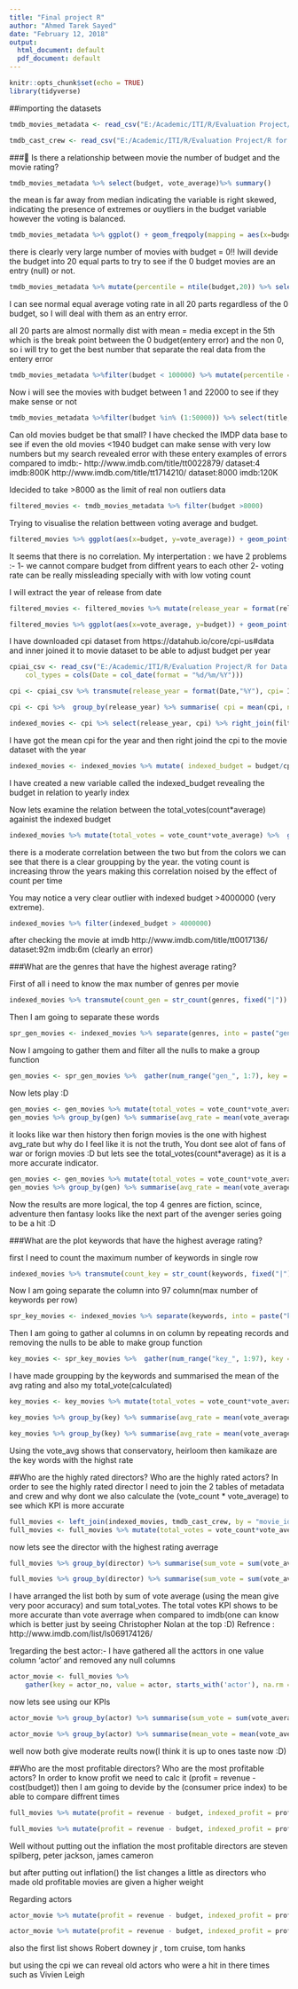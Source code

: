 ```yaml
---
title: "Final project R"
author: "Ahmed Tarek Sayed"
date: "February 12, 2018"
output:
  html_document: default
  pdf_document: default
---
```


```r
knitr::opts_chunk$set(echo = TRUE)
library(tidyverse)
```

##importing the datasets
```r
tmdb_movies_metadata <- read_csv("E:/Academic/ITI/R/Evaluation Project/R for Data Science course evaluation/tmdb_movies_metadata.csv")

tmdb_cast_crew <- read_csv("E:/Academic/ITI/R/Evaluation Project/R for Data Science course evaluation/tmdb_cast_crew.csv")
```

### Is there a relationship between movie the number of budget and the movie rating?

```r
tmdb_movies_metadata %>% select(budget, vote_average)%>% summary()
```
the mean is far away from median indicating the variable is right skewed, indicating the presence of extremes or ouytliers in the budget variable
however the voting is balanced.

```r
tmdb_movies_metadata %>% ggplot() + geom_freqpoly(mapping = aes(x=budget ))
```
there is clearly very large number of movies with budget = 0!!
Iwill devide the budget into 20 equal parts to try to see if the 0 budget movies are an entry (null) or not.
```r
tmdb_movies_metadata %>% mutate(percentile = ntile(budget,20)) %>% select(percentile, budget,vote_average,vote_count) %>% group_by(percentile) %>% summarise(n(), mean(budget),min(budget),median(budget), max(budget), mean(vote_average), mean(vote_count) )
```

I can see normal equal average voting rate in all 20 parts regardless of the 0 budget, so I will deal with them as an entry error.

all 20 parts are almost normally dist with mean = media except in the 5th which is the break point between the 0 budget(entery error) and the non 0, so i will try to get the best number that separate the real data from the entery error 
```r
tmdb_movies_metadata %>%filter(budget < 100000) %>% mutate(percentile = ntile(budget,30)) %>% select(percentile, budget,vote_average,vote_count) %>% group_by(percentile) %>% summarise(n(), mean(budget),min(budget),median(budget), max(budget) )
```

Now i will see the movies with budget between 1 and 22000 to see if they make sense or not
```r
tmdb_movies_metadata %>%filter(budget %in% (1:50000)) %>% select(title, release_date, budget, vote_average, vote_count, popularity, runtime) %>%  arrange(budget)
```

Can old movies budget be that small?
I have checked the IMDP data base to see if even the old movies <1940 budget can make sense with very low numbers but my search revealed error with these entery 
examples of errors compared to imdb:-
http://www.imdb.com/title/tt0022879/ dataset:4 imdb:800K
http://www.imdb.com/title/tt1714210/ dataset:8000 imdb:120K

Idecided to take >8000 as the limit of real non outliers data
```r
filtered_movies <- tmdb_movies_metadata %>% filter(budget >8000)
```

Trying to visualise the relation bettween voting average and budget.

```r
filtered_movies %>% ggplot(aes(x=budget, y=vote_average)) + geom_point() + geom_smooth()
```
It seems that there is no correlation.
My interpertation : we have 2 problems :-
1- we cannot compare budget from diffrent years to each other
2- voting rate can be really missleading specially with with low voting count

I will extract the year of release from date
```r
filtered_movies <- filtered_movies %>% mutate(release_year = format(release_date,"%Y"))

```

```r
filtered_movies %>% ggplot(aes(x=vote_average, y=budget)) + geom_point(aes(color = release_year),show.legend = F) + geom_smooth()
```
I have downloaded cpi dataset from  https://datahub.io/core/cpi-us#data and inner joined it to movie dataset to be able to adjust budget per year
```r
cpiai_csv <- read_csv("E:/Academic/ITI/R/Evaluation Project/R for Data Science course evaluation/cpiai_csv.csv", 
    col_types = cols(Date = col_date(format = "%d/%m/%Y")))

cpi <- cpiai_csv %>% transmute(release_year = format(Date,"%Y"), cpi= Index) 

cpi <- cpi %>%  group_by(release_year) %>% summarise( cpi = mean(cpi, na.rm = T))

indexed_movies <- cpi %>% select(release_year, cpi) %>% right_join(filtered_movies, by = "release_year")
```
I have got the mean cpi for the year and then right joind the cpi to the movie dataset with the year 
```r
indexed_movies <- indexed_movies %>% mutate( indexed_budget = budget/cpi)
```
I have created a new variable called the indexed_budget revealing the budget in relation to yearly index

Now lets examine the relation between the total_votes(count*average) againist the indexed budget

```r
indexed_movies %>% mutate(total_votes = vote_count*vote_average) %>%  ggplot(aes(x=total_votes, y=indexed_budget)) + geom_point(mapping = aes(color = release_year), show.legend = F) + geom_smooth() + ylim(NA,2000000)
```
there is a moderate correlation between the two but from the colors we can see that there is a clear groupping by the year.
the voting count is increasing throw the years making this correlation noised by the effect of count per time

You may notice a very clear outlier with indexed budget >4000000 (very extreme).

```r
indexed_movies %>% filter(indexed_budget > 4000000)
```
after checking the movie at imdb 
http://www.imdb.com/title/tt0017136/ dataset:92m imdb:6m (clearly an error)

###What are the genres that have the highest average rating?

First of all i need to know the max number of genres per movie 
```r
indexed_movies %>% transmute(count_gen = str_count(genres, fixed("|")) +1) %>% summarise(max(count_gen, na.rm = T))
```
Then I am going to separate these words
```r
spr_gen_movies <- indexed_movies %>% separate(genres, into = paste("gen", 1:7, sep = "_"))
```
Now I amgoing to gather them and filter all the nulls to make a group function

```r
gen_movies <- spr_gen_movies %>%  gather(num_range("gen_", 1:7), key = "gen_no", value = "gen") %>% filter(!is.na(gen))
```

Now lets play :D 
```r
gen_movies <- gen_movies %>% mutate(total_votes = vote_count*vote_average)
gen_movies %>% group_by(gen) %>% summarise(avg_rate = mean(vote_average), avg_total_votes = mean(total_votes)) %>% arrange(desc(avg_rate)) 
```
it looks like war then history then forign movies is the one with highest avg_rate
but why do I feel like it is not the truth, You dont see alot of fans of war or forign movies :D 
but lets see the total_votes(count*average) as it is a more accurate indicator.

```r
gen_movies <- gen_movies %>% mutate(total_votes = vote_count*vote_average)
gen_movies %>% group_by(gen) %>% summarise(avg_rate = mean(vote_average), avg_total_votes = mean(total_votes)) %>% arrange(desc(avg_total_votes)) 
```
Now the results are more logical, the top 4 genres are fiction, scince, adventure then fantasy
looks like the next part of the avenger series going to be a hit :D

###What are the plot keywords that have the highest average rating?

first I need to count the maximum number of keywords in single row 
```r
indexed_movies %>% transmute(count_key = str_count(keywords, fixed("|")) +1) %>% summarise(max(count_key, na.rm = T))
```

Now I am going separate the column into 97 column(max number of keywords per row)
```r
spr_key_movies <- indexed_movies %>% separate(keywords, into = paste("key", 1:97, sep = "_"))
```
 Then I am going to gather al columns in on column by repeating records and removing the nulls to be able to make group function 
```r
key_movies <- spr_key_movies %>%  gather(num_range("key_", 1:97), key = "key_no", value = "key") %>% filter(!is.na(key))
```

I have made groupping by the keywords and summarised the mean of the avg rating and also my total_vote(calculated) 
```r
key_movies <- key_movies %>% mutate(total_votes = vote_count*vote_average)

key_movies %>% group_by(key) %>% summarise(avg_rate = mean(vote_average), avg_total_votes = mean(total_votes)) %>% arrange(desc(avg_rate)) 

key_movies %>% group_by(key) %>% summarise(avg_rate = mean(vote_average), avg_total_votes = mean(total_votes)) %>% arrange(desc(avg_total_votes))
```
Using the vote_avg shows that  conservatory, heirloom then kamikaze are the key words with the highst rate

##Who are the highly rated directors? Who are the highly rated actors?
In order to see the highly rated director I need to join the 2 tables of metadata and crew
and why dont we also calculate the (vote_count * vote_average) to see which KPI is more accurate

```r
full_movies <- left_join(indexed_movies, tmdb_cast_crew, by = "movie_id")
full_movies <- full_movies %>% mutate(total_votes = vote_count*vote_average)
```
now lets see the director with the highest rating averrage

```r
full_movies %>% group_by(director) %>% summarise(sum_vote = sum(vote_average), sum_total = sum(total_votes)) %>%  arrange(desc(sum_vote))

full_movies %>% group_by(director) %>% summarise(sum_vote = sum(vote_average), sum_total = sum(total_votes)) %>%  arrange(desc(sum_total))
```
I have arranged the list both by sum of vote average (using the mean give very poor accuracy) and sum total_votes.
The total votes KPI shows to be more accurate than vote averrage when compared to imdb(one can know which is better just by seeing Christopher Nolan at the top :D)
Refrence : http://www.imdb.com/list/ls069174126/

1regarding the best actor:-
I have gathered all the acttors in one value column 'actor' and removed any null columns 
```r
actor_movie <- full_movies %>%
    gather(key = actor_no, value = actor, starts_with('actor'), na.rm = T)
```

now lets see using our KPIs
```r
actor_movie %>% group_by(actor) %>% summarise(sum_vote = sum(vote_average), sum_total = sum(total_votes)) %>%  arrange(desc(sum_vote))

actor_movie %>% group_by(actor) %>% summarise(mean_vote = mean(vote_average), sum_total = sum(total_votes)) %>%  arrange(desc(sum_total))
```

well now both give moderate reults now(I think it is up to ones taste now :D)

##Who are the most profitable directors? Who are the most profitable actors?
In order to know profit we need to calc it (profit = revenue - cost(budget)) then I am going to devide by the (consumer price index) to be able to compare diffrent times

```r
full_movies %>% mutate(profit = revenue - budget, indexed_profit = profit/cpi) %>% group_by(director) %>% summarise(sum_profit = sum(profit), sum_indexed_profit = sum(indexed_profit)) %>% arrange(desc(sum_profit)) 

full_movies %>% mutate(profit = revenue - budget, indexed_profit = profit/cpi) %>% group_by(director) %>% summarise(sum_profit = sum(profit), sum_indexed_profit = sum(indexed_profit)) %>% arrange(desc(sum_indexed_profit)) 
```

Well without putting out the inflation the most profitable directors are steven spilberg, peter jackson, james cameron

but after putting out inflation() the list changes a little as directors who made old profitable movies are given a higher weight

Regarding actors
```r
actor_movie %>% mutate(profit = revenue - budget, indexed_profit = profit/cpi) %>% group_by(actor) %>% summarise(sum_profit = sum(profit), sum_indexed_profit = sum(indexed_profit, na.rm = T)) %>% arrange(desc(sum_profit)) 

actor_movie %>% mutate(profit = revenue - budget, indexed_profit = profit/cpi) %>% group_by(actor) %>% summarise(sum_profit = sum(profit), sum_indexed_profit = sum(indexed_profit,na.rm = T)) %>% arrange(desc(sum_indexed_profit)) 
```
also the first list shows Robert downey jr , tom cruise, tom hanks

but using the cpi we can reveal old actors who were a hit in there times  such as Vivien Leigh


